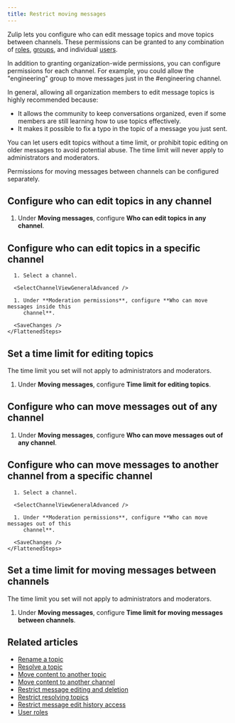 ```yaml
---
title: Restrict moving messages
---
```




Zulip lets you configure who can edit message topics and move topics between
channels. These permissions can be granted to any combination of
[roles](/help/user-roles), [groups](/help/user-groups), and individual
[users](/help/introduction-to-users).

In addition to granting organization-wide permissions, you can configure
permissions for each channel. For example, you could allow the "engineering"
group to move messages just in the #engineering channel.

In general, allowing all organization members to edit message topics is highly
recommended because:

* It allows the community to keep conversations organized, even if some members
  are still learning how to use topics effectively.
* It makes it possible to fix a typo in the topic of a message you just sent.

You can let users edit topics without a time limit, or prohibit topic editing on
older messages to avoid potential abuse. The time limit will never apply to
administrators and moderators.

Permissions for moving messages between channels can be configured separately.

## Configure who can edit topics in any channel

<AdminOnly />

<FlattenedSteps>
  <NavigationSteps target="settings/organization-permissions" />

  1. Under **Moving messages**, configure **Who can edit topics in any channel**.

  <SaveChanges />
</FlattenedSteps>

## Configure who can edit topics in a specific channel

<Tabs>
  <TabItem label="Desktop/Web">
    <FlattenedSteps>
      <NavigationSteps target="relative/channel/all" />

      1. Select a channel.

      <SelectChannelViewGeneralAdvanced />

      1. Under **Moderation permissions**, configure **Who can move messages inside this
         channel**.

      <SaveChanges />
    </FlattenedSteps>
  </TabItem>
</Tabs>

## Set a time limit for editing topics

<ZulipTip>
  The time limit you set will not apply to administrators and moderators.
</ZulipTip>

<FlattenedSteps>
  <NavigationSteps target="settings/organization-permissions" />

  1. Under **Moving messages**, configure **Time limit for editing topics**.

  <SaveChanges />
</FlattenedSteps>

## Configure who can move messages out of any channel

<AdminOnly />

<FlattenedSteps>
  <NavigationSteps target="settings/organization-permissions" />

  1. Under **Moving messages**, configure **Who can move messages out of any channel**.

  <SaveChanges />
</FlattenedSteps>

## Configure who can move messages to another channel from a specific channel

<Tabs>
  <TabItem label="Desktop/Web">
    <FlattenedSteps>
      <NavigationSteps target="relative/channel/all" />

      1. Select a channel.

      <SelectChannelViewGeneralAdvanced />

      1. Under **Moderation permissions**, configure **Who can move messages out of this
         channel**.

      <SaveChanges />
    </FlattenedSteps>
  </TabItem>
</Tabs>

## Set a time limit for moving messages between channels

<ZulipTip>
  The time limit you set will not apply to administrators and moderators.
</ZulipTip>

<FlattenedSteps>
  <NavigationSteps target="settings/organization-permissions" />

  1. Under **Moving messages**, configure **Time limit for  moving messages
     between channels**.

  <SaveChanges />
</FlattenedSteps>

## Related articles

* [Rename a topic](/help/rename-a-topic)
* [Resolve a topic](/help/resolve-a-topic)
* [Move content to another topic](/help/move-content-to-another-topic)
* [Move content to another channel](/help/move-content-to-another-channel)
* [Restrict message editing and deletion](/help/restrict-message-editing-and-deletion)
* [Restrict resolving topics](/help/restrict-resolving-topics)
* [Restrict message edit history access](/help/restrict-message-edit-history-access)
* [User roles](/help/user-roles)
